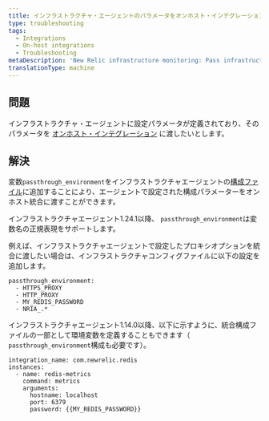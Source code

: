 ```yaml
---
title: インフラストラクチャ・エージェントのパラメータをオンホスト・インテグレーションに渡す
type: troubleshooting
tags:
  - Integrations
  - On-host integrations
  - Troubleshooting
metaDescription: 'New Relic infrastructure monitoring: Pass infrastructure agent parameters to on-host Integrations.'
translationType: machine
---
```


## 問題

インフラストラクチャ・エージェントに設定パラメータが定義されており、そのパラメータを [オンホスト・インテグレーション](/docs/integrations/host-integrations/getting-started/introduction-host-integrations) に渡したいとします。

## 解決

変数`passthrough_environment`をインフラストラクチャエージェントの[構成ファイル](/docs/infrastructure/install-infrastructure-agent/configuration/infrastructure-agent-configuration-settings/#passthrough_-environment)に追加することにより、エージェントで設定された構成パラメーターをオンホスト統合に渡すことができます。

インフラストラクチャエージェント1.24.1以降、 `passthrough_environment`は変数名の正規表現をサポートします。

例えば、インフラストラクチャエージェントで設定したプロキシオプションを統合に渡したい場合は、インフラストラクチャコンフィグファイルに以下の設定を追加します。

```
passthrough_environment:
  - HTTPS_PROXY
  - HTTP_PROXY
  - MY_REDIS_PASSWORD
  - NRIA_.*
```

インフラストラクチャエージェント1.14.0以降、以下に示すように、統合構成ファイルの一部として環境変数を定義することもできます（ `passthrough_environment`構成も必要です）。

```
integration_name: com.newrelic.redis
instances:
  - name: redis-metrics
    command: metrics
    arguments:
      hostname: localhost
      port: 6379
      password: {{MY_REDIS_PASSWORD}}
```